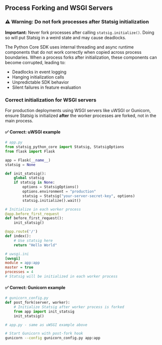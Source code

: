 ## Process Forking and WSGI Servers

### ⚠️ Warning: Do not fork processes after Statsig initialization

**Important:** Never fork processes after calling `statsig.initialize()`. Doing so will put Statsig in a weird state and may cause deadlocks.

The Python Core SDK uses internal threading and async runtime components that do not work correctly when copied across process boundaries. When a process forks after initialization, these components can become corrupted, leading to:

- Deadlocks in event logging
- Hanging initialization calls
- Unpredictable SDK behavior
- Silent failures in feature evaluation

### Correct initialization for WSGI servers

For production deployments using WSGI servers like uWSGI or Gunicorn, ensure Statsig is initialized **after** the worker processes are forked, not in the main process.

#### ✅ Correct: uWSGI example

```python
# app.py
from statsig_python_core import Statsig, StatsigOptions
from flask import Flask

app = Flask(__name__)
statsig = None

def init_statsig():
    global statsig
    if statsig is None:
        options = StatsigOptions()
        options.environment = "production"
        statsig = Statsig("your-server-secret-key", options)
        statsig.initialize().wait()

# Initialize in each worker process
@app.before_first_request
def before_first_request():
    init_statsig()

@app.route('/')
def index():
    # Use statsig here
    return "Hello World"
```

```ini
# uwsgi.ini
[uwsgi]
module = app:app
master = true
processes = 4
# Statsig will be initialized in each worker process
```

#### ✅ Correct: Gunicorn example

```python
# gunicorn_config.py
def post_fork(server, worker):
    # Initialize Statsig after worker process is forked
    from app import init_statsig
    init_statsig()

# app.py - same as uWSGI example above
```

```bash
# Start Gunicorn with post-fork hook
gunicorn --config gunicorn_config.py app:app
```

